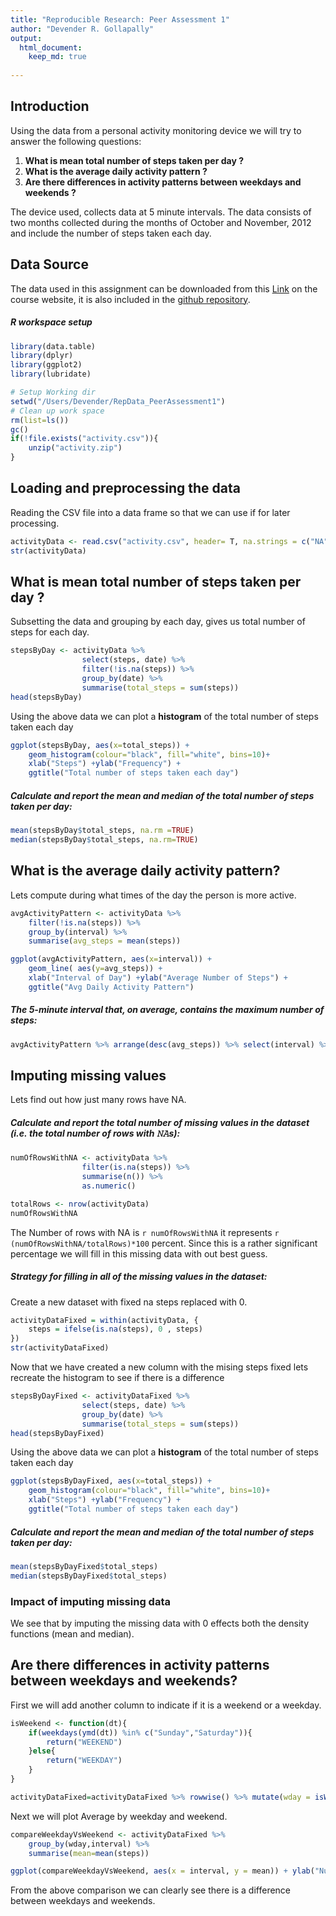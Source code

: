 ```yaml
---
title: "Reproducible Research: Peer Assessment 1"
author: "Devender R. Gollapally"
output: 
  html_document:
    keep_md: true
    
---
```


## Introduction

Using the data from a personal activity monitoring device we will try to answer the following questions:

1. **What is mean total number of steps taken per day ?**
2. **What is the average daily activity pattern ?**
3. **Are there differences in activity patterns between weekdays and weekends ?**

The device used, collects data at 5 minute intervals. The data consists of two months collected during the months of October and November, 2012 and include the number of steps taken each day.

## Data Source

The data used in this assignment can be downloaded from this [Link](https://d396qusza40orc.cloudfront.net/repdata%2Fdata%2Factivity.zip) on the course website, it is also included in the [github repository](https://github.com/devender/RepData_PeerAssessment1).

##### R workspace setup
```r
library(data.table)
library(dplyr)
library(ggplot2)
library(lubridate)

# Setup Working dir
setwd("/Users/Devender/RepData_PeerAssessment1")
# Clean up work space
rm(list=ls())
gc()
if(!file.exists("activity.csv")){
    unzip("activity.zip")
}
```

## Loading and preprocessing the data
Reading the CSV file into a data frame so that we can use if for later processing.
```r
activityData <- read.csv("activity.csv", header= T, na.strings = c("NA"), stringsAsFactors = F)
str(activityData)
```

## What is mean total number of steps taken per day ?

Subsetting the data and grouping by each day, gives us total number of steps for each day.

```r
stepsByDay <- activityData %>% 
                select(steps, date) %>% 
                filter(!is.na(steps)) %>%
                group_by(date) %>% 
                summarise(total_steps = sum(steps))
head(stepsByDay)
```
Using the above data we can plot a **histogram** of the total number of steps taken each day

```r
ggplot(stepsByDay, aes(x=total_steps)) + 
    geom_histogram(colour="black", fill="white", bins=10)+
    xlab("Steps") +ylab("Frequency") +
    ggtitle("Total number of steps taken each day")
```

##### Calculate and report the mean and median of the total number of steps taken per day:
```r
mean(stepsByDay$total_steps, na.rm =TRUE)
median(stepsByDay$total_steps, na.rm=TRUE)
```


## What is the average daily activity pattern?
Lets compute during what times of the day the person is more active.
```r
avgActivityPattern <- activityData %>%
    filter(!is.na(steps)) %>%
    group_by(interval) %>% 
    summarise(avg_steps = mean(steps))

ggplot(avgActivityPattern, aes(x=interval)) + 
    geom_line( aes(y=avg_steps)) +
    xlab("Interval of Day") +ylab("Average Number of Steps") +
    ggtitle("Avg Daily Activity Pattern")
```

##### The 5-minute interval that, on average, contains the maximum number of steps:
```r
avgActivityPattern %>% arrange(desc(avg_steps)) %>% select(interval) %>% head(1) %>% as.numeric
```
## Imputing missing values

Lets find out how just many rows have NA.

##### Calculate and report the total number of missing values in the dataset (i.e. the total number of rows with 𝙽𝙰s):
```r
numOfRowsWithNA <- activityData %>% 
                filter(is.na(steps)) %>% 
                summarise(n()) %>% 
                as.numeric()

totalRows <- nrow(activityData)
numOfRowsWithNA
```
The Number of rows with NA is `r numOfRowsWithNA` it represents `r (numOfRowsWithNA/totalRows)*100` percent. Since this is a rather significant percentage we will fill in this missing data with out best guess.

##### Strategy for filling in all of the missing values in the dataset:

Create a new dataset with fixed na steps replaced with 0.

```r
activityDataFixed = within(activityData, {
    steps = ifelse(is.na(steps), 0 , steps)
})
str(activityDataFixed)
```
Now that we have created a new column with the mising steps fixed lets recreate the histogram to see if there is a difference

```r
stepsByDayFixed <- activityDataFixed %>% 
                select(steps, date) %>% 
                group_by(date) %>% 
                summarise(total_steps = sum(steps))
head(stepsByDayFixed)
```
Using the above data we can plot a **histogram** of the total number of steps taken each day

```r
ggplot(stepsByDayFixed, aes(x=total_steps)) + 
    geom_histogram(colour="black", fill="white", bins=10)+
    xlab("Steps") +ylab("Frequency") +
    ggtitle("Total number of steps taken each day")
```

##### Calculate and report the mean and median of the total number of steps taken per day:
```r
mean(stepsByDayFixed$total_steps)
median(stepsByDayFixed$total_steps)
```

### Impact of imputing missing data

We see that by imputing the missing data with 0 effects both the density functions (mean and median).

## Are there differences in activity patterns between weekdays and weekends?
First we will add another column to indicate if it is a weekend or a weekday.

```r
isWeekend <- function(dt){
    if(weekdays(ymd(dt)) %in% c("Sunday","Saturday")){
        return("WEEKEND")
    }else{
        return("WEEKDAY")
    }
}

activityDataFixed=activityDataFixed %>% rowwise() %>% mutate(wday = isWeekend(date))
```
Next we will plot Average by weekday and weekend.

```r
compareWeekdayVsWeekend <- activityDataFixed %>% 
    group_by(wday,interval) %>% 
    summarise(mean=mean(steps))

ggplot(compareWeekdayVsWeekend, aes(x = interval, y = mean)) + ylab("Number of Steps") + geom_line() + facet_grid(wday~.)
```

From the above comparison we can clearly see there is a difference between weekdays and weekends.
